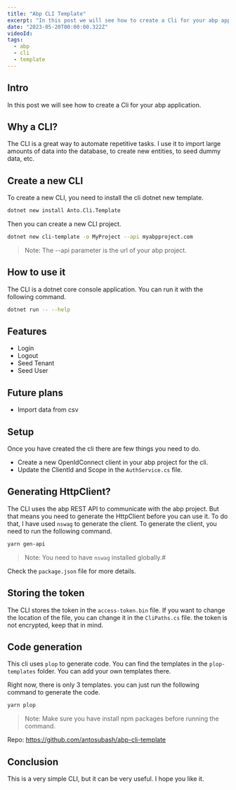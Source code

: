 ```yaml
---
title: "Abp CLI Template"
excerpt: "In this post we will see how to create a Cli for your abp application."
date: "2023-05-20T00:00:00.322Z"
videoId: 
tags:
  - abp
  - cli
  - template
---
```


<YoutubeVideo videoId={props.videoId} />

<TOCInline toc={props.toc} asDisclosure />

## Intro

In this post we will see how to create a Cli for your abp application.

## Why a CLI?

The CLI is a great way to automate repetitive tasks. I use it to import large amounts of data into the database, to create new entities, to seed dummy data, etc. 

## Create a new CLI

To create a new CLI, you need to install the cli dotnet new template.

```bash
dotnet new install Anto.Cli.Template
``` 

Then you can create a new CLI project.

```bash
dotnet new cli-template -o MyProject --api myabpproject.com
```

> Note: The --api parameter is the url of your abp project.

## How to use it

The CLI is a dotnet core console application. You can run it with the following command.

```bash
dotnet run -- --help
```

## Features

- Login
- Logout
- Seed Tenant
- Seed User

## Future plans

- Import data from csv

## Setup

Once you have created the cli there are few things you need to do.

- Create a new OpenIdConnect client in your abp project for the cli.
- Update the ClientId and Scope in the `AuthService.cs` file.

## Generating HttpClient?

The CLI uses the abp REST API to communicate with the abp project. But that means you need to generate the HttpClient before you can use it. To do that, I have used `nswag` to generate the client. To generate the client, you need to run the following command.

```bash
yarn gen-api
```

> Note: You need to have `nswag` installed globally.#

Check the `package.json` file for more details.

## Storing the token

The CLI stores the token in the `access-token.bin` file. If you want to change the location of the file, you can change it in the `CliPaths.cs` file. the token is not encrypted, keep that in mind.

## Code generation

This cli uses `plop` to generate code. You can find the templates in the `plop-templates` folder. You can add your own templates there.

Right now, there is only 3 templates. you can just run the following command to generate the code.

```bash
yarn plop
```

> Note: Make sure you have install npm packages before running the command.

Repo: https://github.com/antosubash/abp-cli-template

## Conclusion

This is a very simple CLI, but it can be very useful. I hope you like it.

